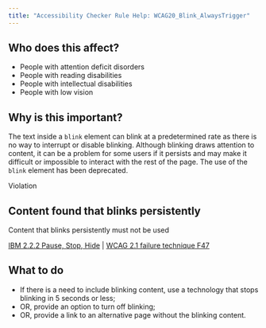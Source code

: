 ```yaml
---
title: "Accessibility Checker Rule Help: WCAG20_Blink_AlwaysTrigger"
---
```


<div className="toolHelp">
<Row>
<Column colLg={5} colMd={3} colSm={4} className="toolLeft">

## Who does this affect?

* People with attention deficit disorders
* People with reading disabilities
* People with intellectual disabilities
* People with low vision

## Why is this important?

The text inside a `blink` element can blink at a predetermined rate as there is no way to interrupt or disable blinking. Although blinking draws attention to content, it can be a problem for some users if it persists and may make it difficult or impossible to interact with the rest of the page. The use of the `blink` element has been deprecated.

</Column>
<Column colLg={11} colMd={5} colSm={4} className="toolMain">

<div id="locLevel" className="level-violation">Violation</div>

## Content found that blinks persistently
Content that blinks persistently must not be used

[IBM 2.2.2 Pause, Stop, Hide](http://www.ibm.com/able/guidelines/ci162/pause_stop_hide.html) | [WCAG 2.1 failure technique F47](https://www.w3.org/WAI/WCAG21/Techniques/failures/F47)

<div id="locSnippet"></div>

## What to do

* If there is a need to include blinking content, use a technology that stops blinking in 5 seconds or less;
* OR, provide an option to turn off blinking;
* OR, provide a link to an alternative page without the blinking content.


</Column>
</Row>
</div>
